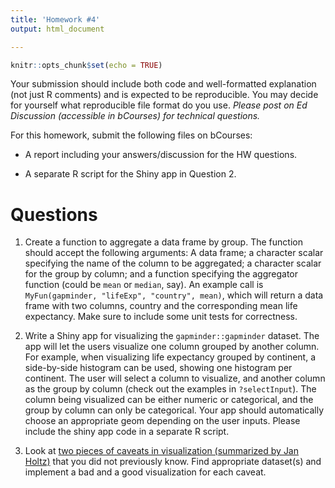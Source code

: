 ```yaml
---
title: 'Homework #4'
output: html_document

---
```


```r
knitr::opts_chunk$set(echo = TRUE)
```

Your submission should include both code and well-formatted explanation (not just R comments) and is expected to be reproducible. You may decide for yourself what reproducible file format do you use. 
*Please post on Ed Discussion (accessible in bCourses) for technical questions.*

For this homework, submit the following files on bCourses:

- A report including your answers/discussion for the HW questions.

- A separate R script for the Shiny app in Question 2.


# Questions

1. Create a function to aggregate a data frame by group. The function should accept the following arguments: A data frame; a character scalar specifying the name of the column to be aggregated; a character scalar for the group by column; and a function specifying the aggregator function (could be `mean` or `median`, say). An example call is `MyFun(gapminder, "lifeExp", "country", mean)`, which will return a data frame with two columns, country and the corresponding mean life expectancy. Make sure to include some unit tests for correctness. 

1. Write a Shiny app for visualizing the `gapminder::gapminder` dataset. The app will let the users visualize one column grouped by another column. For example, when visualizing life expectancy grouped by continent, a side-by-side histogram can be used, showing one histogram per continent. The user will select a column to visualize, and another column as the group by column (check out the examples in `?selectInput`). The column being visualized can be either numeric or categorical, and the group by column can only be categorical. Your app should automatically choose an appropriate geom depending on the user inputs. Please include the shiny app code in a separate R script.

1. Look at [two pieces of caveats in visualization (summarized by Jan Holtz)](https://www.data-to-viz.com/caveats.html) that you did not previously know. Find appropriate dataset(s) and implement a bad and a good visualization for each caveat.
